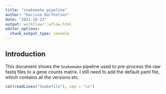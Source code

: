 ```yaml
---
title: "snakemake_pipeline"
author: "Karissa Barthelson"
date: "2021-10-23"
output: workflowr::wflow_html
editor_options:
  chunk_output_type: console
---
```


## Introduction

This document shows the `Snakemake` pipeline used to pre-process the raw fastq files to a gene counts matrix. I still need to add the default.yaml file, which contains all the versions etc. 

```r
cat(readLines("Snakefile"), sep = "\n")
```

